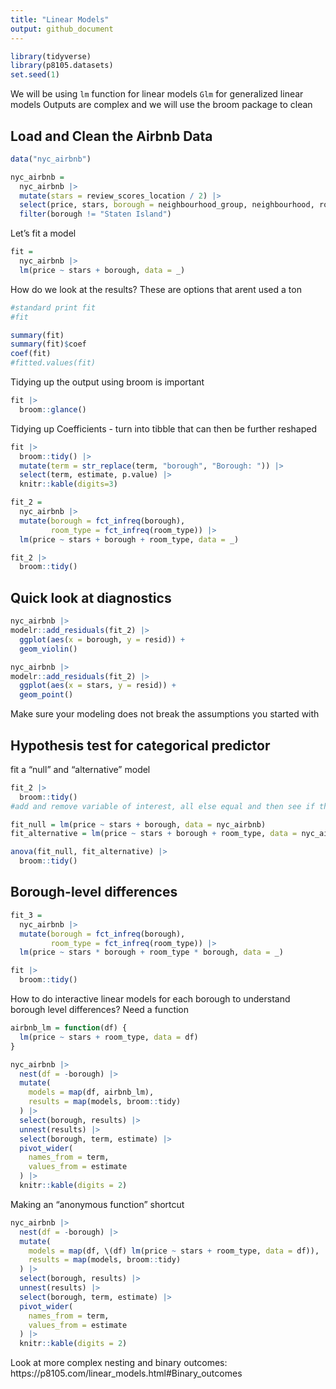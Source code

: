 ```yaml
---
title: "Linear Models"
output: github_document
---
```


```r
library(tidyverse)
library(p8105.datasets)
set.seed(1)
```

We will be using `lm` function for linear models
`Glm` for generalized linear models
Outputs are complex and we will use the broom package to clean

## Load and Clean the Airbnb Data

```r
data("nyc_airbnb")

nyc_airbnb = 
  nyc_airbnb |> 
  mutate(stars = review_scores_location / 2) |> 
  select(price, stars, borough = neighbourhood_group, neighbourhood, room_type) |> 
  filter(borough != "Staten Island")

```

Let's fit a model

```r
fit = 
  nyc_airbnb |> 
  lm(price ~ stars + borough, data = _)

```

How do we look at the results?
These are options that arent used a ton
```r

#standard print fit
#fit

summary(fit)
summary(fit)$coef
coef(fit)
#fitted.values(fit)
```


Tidying up the output using broom is important

```r
fit |> 
  broom::glance()
```

Tidying up Coefficients - turn into tibble that can then be further reshaped
```r
fit |> 
  broom::tidy() |> 
  mutate(term = str_replace(term, "borough", "Borough: ")) |> 
  select(term, estimate, p.value) |> 
  knitr::kable(digits=3)
```

```r
fit_2 = 
  nyc_airbnb |> 
  mutate(borough = fct_infreq(borough),
         room_type = fct_infreq(room_type)) |> 
  lm(price ~ stars + borough + room_type, data = _)

fit_2 |> 
  broom::tidy()
```


## Quick look at diagnostics


```r
nyc_airbnb |> 
modelr::add_residuals(fit_2) |> 
  ggplot(aes(x = borough, y = resid)) +
  geom_violin()

nyc_airbnb |> 
modelr::add_residuals(fit_2) |> 
  ggplot(aes(x = stars, y = resid)) +
  geom_point()


```

Make sure your modeling does not break the assumptions you started with 


## Hypothesis test for categorical predictor
fit a "null" and "alternative" model
```r
fit_2 |> 
  broom::tidy()
#add and remove variable of interest, all else equal and then see if there are signfiicant differences

fit_null = lm(price ~ stars + borough, data = nyc_airbnb)
fit_alternative = lm(price ~ stars + borough + room_type, data = nyc_airbnb)

anova(fit_null, fit_alternative) |> 
  broom::tidy()
```


## Borough-level differences

```r
fit_3 =
  nyc_airbnb |> 
  mutate(borough = fct_infreq(borough),
         room_type = fct_infreq(room_type)) |> 
  lm(price ~ stars * borough + room_type * borough, data = _)

fit |> 
  broom::tidy()
```


How to do interactive linear models for each borough to understand borough level differences? Need a function

```r
airbnb_lm = function(df) {
  lm(price ~ stars + room_type, data = df)
}

nyc_airbnb |> 
  nest(df = -borough) |> 
  mutate(
    models = map(df, airbnb_lm), 
    results = map(models, broom::tidy)
  ) |> 
  select(borough, results) |> 
  unnest(results) |> 
  select(borough, term, estimate) |> 
  pivot_wider(
    names_from = term,
    values_from = estimate
  ) |> 
  knitr::kable(digits = 2)
```

Making an "anonymous function" shortcut

```r
nyc_airbnb |> 
  nest(df = -borough) |> 
  mutate(
    models = map(df, \(df) lm(price ~ stars + room_type, data = df)), 
    results = map(models, broom::tidy)
  ) |> 
  select(borough, results) |> 
  unnest(results) |> 
  select(borough, term, estimate) |> 
  pivot_wider(
    names_from = term,
    values_from = estimate
  ) |> 
  knitr::kable(digits = 2)
```

Look at more complex nesting and binary outcomes: https://p8105.com/linear_models.html#Binary_outcomes

